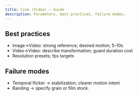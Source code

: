 ```yaml
---
title: Cine (Video) – Guide
description: Parameters, best practices, failure modes.
---
```


## Best practices

- Image→Video: strong reference; desired motion; 5–10s
- Video→Video: describe transformation; guard duration cost
- Resolution presets; fps targets

## Failure modes

- Temporal flicker → stabilization; clearer motion intent
- Banding → specify grain or film stock.
